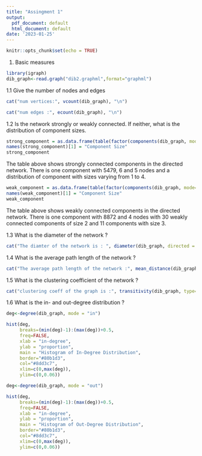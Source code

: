 ```yaml
---
title: "Assingment 1"
output:
  pdf_document: default
  html_document: default
date: '2023-01-25'
---
```


```r
knitr::opts_chunk$set(echo = TRUE)
```

1. Basic measures

```r

library(igraph)
dib_graph<-read.graph("dib2.graphml",format="graphml")

```

1.1 Give the number of nodes and edges

```r
cat("num vertices:", vcount(dib_graph), "\n")

cat("num edges :", ecount(dib_graph), "\n")
```
1.2 Is the network strongly or weakly connected. If neither, what is the distribution of
component sizes.


```r
strong_component = as.data.frame(table(factor(components(dib_graph, mode="strong")$csize)))
names(strong_component)[1] = "Component Size"
strong_component
```

The table above shows strongly connected components in the directed network. There is one component with 5479, 6 and 5 nodes and a distribution of component with sizes varying from 1 to 4.

```r
weak_component = as.data.frame(table(factor(components(dib_graph, mode="weak")$csize)))
names(weak_component)[1] = "Component Size"
weak_component
```

The table above shows weakly connected components in the directed network. There is one component with 8872 and 4 nodes with 30 weakly connected components of size 2 and 11 components with size 3.

1.3 What is the diameter of the network ?

```r
cat("The diamter of the network is : ", diameter(dib_graph, directed = T, unconnected = TRUE, weights=NA), "\n")
```
1.4 What is the average path length of the network ?

```r
cat("The average path length of the network :", mean_distance(dib_graph, directed = T), "\n")
```
1.5 What is the clustering coefficient of the network ?

```r
cat("clustering coeff of the graph is :", transitivity(dib_graph, type="localaverage"), "\n")
```
1.6 What is the in- and out-degree distribution ?

```r
deg<-degree(dib_graph, mode = "in")

hist(deg, 
     breaks=(min(deg)-1):(max(deg))+0.5,
     freq=FALSE, 
     xlab = "in-degree", 
     ylab = "proportion", 
     main = "Histogram of In-Degree Distribution",
     border="#80b1d3", 
     col="#8dd3c7", 
     xlim=c(0,max(deg)),
     ylim=c(0,0.06))
```

```r
deg<-degree(dib_graph, mode = "out")

hist(deg, 
     breaks=(min(deg)-1):(max(deg))+0.5,
     freq=FALSE, 
     xlab = "in-degree", 
     ylab = "proportion", 
     main = "Histogram of Out-Degree Distribution",
     border="#80b1d3", 
     col="#8dd3c7", 
     xlim=c(0,max(deg)),
     ylim=c(0,0.06))
```